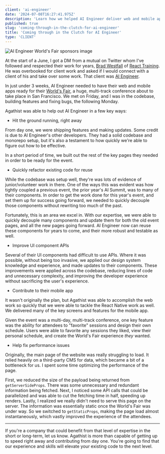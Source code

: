 ```yaml
---
client: 'ai-engineer'
date: '2024-07-08T16:27:41.975Z'
description: 'Learn how we helped AI Engineer deliver web and mobile apps for their conference attendees just in the nick of time.'
published: true
slug: 'coming-through-in-the-clutch-for-ai-engineer'
title: 'Coming through in the Clutch for AI Engineer'
type: 'CLIENT'
---
```



<div class="my-8">
  <Image
    alt="AI Engineer World's Fair sponsors image"
    caption="Screenshot of AI Engineer's home page"
    src="/images/ai-engineer-worldsfair.png"
  />
</div>

At the start of a June, I got a DM from a mutual on Twitter whom I've followed and respected their work for years, [Brad Westfall](https://twitter.com/bradwestfall) of [React Training](https://twitter.com/ReactTraining). He was overbooked for client work and asked if I would connect with a client of his and take over some work. That client was [AI Engineer](https://ai.engineer).

In just under 3 weeks, AI Engineer needed to have their web and mobile apps ready for their [World's Fair](https://ai.engineer/worldsfair), a huge, multi-track conference about to take place in San Francisco. We met on Friday, and I was in the codebase, building features and fixing bugs, the following Monday.

Agathist was able to help out AI Engineer in a few key ways:

- Hit the ground running, right away

From day one, we were shipping features and making updates. Some credit is due to AI Engineer's other developers. They had a solid codebase and monorepo setup, but it's also a testament to how quickly we're able to figure out how to be effective.

In a short period of time, we built out the rest of the key pages they needed in order to be ready for the event.

- Quickly refactor existing code for reuse

While the codebase was setup well, they're was lots of evidence of junior/volunteer work in there. One of the ways this was evident was how tightly coupled a previous event, the prior year's AI Summit, was to many of their components. In order to get the work done for this year's event, and set them up for success going forward, we needed to quickly decouple those components without rewriting too much of the past.

Fortunately, this is an area we excel in. With our expertise, we were able to quickly decouple many components and update them for both the old event pages, and all the new pages going forward. AI Engineer now can reuse these components for years to come, and their more robust and testable as well.

- Improve UI component APIs

Several of their UI components had difficult to use APIs. Where it was possible, without being too invasive, we applied our design system knowledge and experience, and made updates to their components. These improvements were applied across the codebase, reducing lines of code and unnecessary complexity, and improving the developer experience without sacrificing the user's experience.

- Contribute to their mobile app

It wasn't originally the plan, but Agathist was able to accomplish the web work so quickly that we were able to tackle the React Native work as well. We delivered many of the key screens and features for the mobile app.

Given the event was a multi-day, multi-track conference, one key feature was the ability for attendees to "favorite" sessions and design their own schedule. Users were able to favorite any sessions they liked, view their personal schedule, and create the World's Fair experience _they_ wanted.

- Help fix performance issues

Originally, the main page of the website was really struggling to load. It relied heavily on a third-party CMS for data, which became a bit of a bottleneck for us. I spent some time optimizing the performance of the page.

First, we reduced the size of the payload being returned from `getServerSideProps`. There was some unnecessary and redundant information being fetched. Next, I noticed some API calls that could be parallelized and was able to cut the fetching time in half, speeding up renders. Lastly, I realized we really didn't need to serve this page on the server. The information was essentially static once the World's Fair was under way. So we switched to `getStaticProps`, making the page load almost instantaneously, which vastly improved the experience of the attendees.

---

If you're a company that could benefit from that level of expertise in the short or long-term, let us know. Agathist is more than capable of getting up to speed right away and contributing from day one. You're going to find that our experience and skills will elevate your existing code to the next level.
